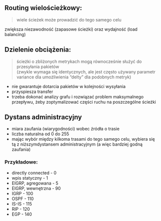## Routing wielościeżkowy:

> wiele ścieżek może prowadzić do tego samego celu

zwiększa niezawodność (zapasowe ścieżki) oraz wydajność (load balancing)

## Dzielenie obciążenia:

> ścieżki o zbliżonych metrykach mogą równocześnie służyć do przesyłania pakietów <br/>
> (zwykle wymaga się identycznych, ale jest często używany parametr variance dla umożliwienia “delty” dla podobnych metryk)

- nie gwarantuje dotarcia pakietów w kolejności wysyłania
- przyspiesza transfer
- trzeba dokonać analizy grafu i rozwiązać problem maksymalnego przepływu, żeby zoptymalizować części ruchu na poszczególne ścieżki

## Dystans administracyjny

- miara zaufania (wiarygodności) wobec źródła o trasie
- liczba naturalna od 0 do 255
- mając wybór między kilkoma trasami do tego samego celu, wybiera się tą z niższymdystansem administracyjnym (a więc bardziej godną zaufania)

### Przykładowe:

- directly connected - 0
- wpis statyczny - 1
- EIGRP, agregowana - 5
- EIGRP, wewnętrzna - 90
- IGRP - 100
- OSPF - 110
- IS-IS - 115
- RIP - 120
- EGP - 140
